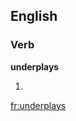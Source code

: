 ==English==

===Verb===
'''underplays'''

# {{third-person singular of|[[underplay]]}}

[[fr:underplays]]
